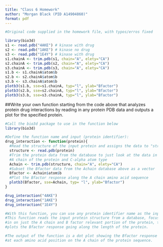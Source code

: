```yaml
---
title: "Class 6 Homework"
author: "Morgan Black (PID A14904860)"
format: pdf
---
```



```r

#Original code supplied in the homework file, with typos/erros fixed

library(bio3d)
s1 <- read.pdb("4AKE") # kinase with drug
s2 <- read.pdb("1AKE") # kinase no drug
s3 <- read.pdb("1E4Y") # kinase with drug
s1.chainA <- trim.pdb(s1, chain="A", elety="CA")
s2.chainA <- trim.pdb(s2, chain="A", elety="CA")
s3.chainA <- trim.pdb(s3, chain="A", elety="CA")
s1.b <- s1.chainA$atom$b
s2.b <- s2.chainA$atom$b
s3.b <- s3.chainA$atom$b
plotb3(s1.b, sse=s1.chainA, typ="l", ylab="Bfactor")
plotb3(s2.b, sse=s2.chainA, typ="l", ylab="Bfactor")
plotb3(s3.b, sse=s3.chainA, typ="l", ylab="Bfactor")
```


##Write your own function starting from the code above that analyzes protein 
drug interactions by reading in any protein PDB data and outputs a plot for 
the specified protein.

```r

#Call the bio3d package to use in the function below
library(bio3d) 

#Define the function name and input (protein identifier):
drug_interaction <- function(protein){ 
  #Read the structure of the input protein and assigns the data to "structure" 
  structure <- read.pdb(protein) 
  #Trim the protein data from the database to just look at the data in the 
  #A chain of the protein and C-alpha atom type
  Achain <- trim.pdb(structure, chain="A", elety="CA") 
  #Subset the Bfactor data from the Achain database above as a vector
  Bfactor <- Achain$atom$b 
  #Plot the Bfactor response along the A chain amino acid sequence 
  plotb3(Bfactor, sse=Achain, typ= "l", ylab="Bfactor") 
}

drug_interaction("4AKE")
drug_interaction("1AKE")
drug_interaction("1E4Y")

#With this function, you can use any protein identifier name as the input.
#This function reads the input protein structure from a database, focuses 
#in on just the A chain and B factor relevant portion of the protein, then 
#plots the Bfactor response going along the length of the protein.

#The output of the function is a dot plot showing the Bfactor response 
#at each amino acid position on the A chain of the protein sequence. 

```


